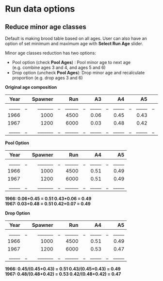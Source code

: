 # Run data options 

## Reduce minor age classes

Default is making brood table based on all ages.  User can also have an option of set minimum and maximum age with  **Select Run Age** slider.

Minor age classes reduction has two options: 

* Pool option (check **Pool Ages**) : Pool  minor age to next age (e.g. combine ages 3 and 4, and ages 5 and 6)  
* Drop option (uncheck **Pool Ages**): Drop minor age and recalculate proportion (e.g. drop ages 3 and 6)  

**Original age composition**  

| Year | |  Spawner| | Run    | | A3  | |  A4 | | A5  | | A6  | 
|-------:|---:|-------:|---:|-------:|---:|-------:|---:|-------:|---:|-------:|---:|-------:|
|_____|_|_______|_|______|_|_____|_|_____|_|_____|_|_____|
|1966  | |1000   | |4500  | | 0.06 | | 0.45 | | 0.43 | |  0.06  |
|1967  | |1200   | |6000  | | 0.03 | | 0.48 | | 0.42 | |  0.07  |
|_____|_|_______|_|______|_|_____|_|_____|_|_____|_|_____|

  
  
**Pool Option** 

| Year | |  Spawner| | Run    | | A4  | |  A5 |  
|-------:|---:|-------:|---:|-------:|---:|-------:|---:|-------:|
|_____|_|_______|_|______|_|_____|_|_____|
|1966  | |1000   | |4500  | | 0.51 | | 0.49 | 
|1967  | |1200   | |6000  | | 0.51 | | 0.49 | 
|_____|_|_______|_|______|_|_____|_|_____|
**1966:  0.06+0.45 = 0.51   0.43+0.06 = 0.49**  
**1967:  0.03+0.48 = 0.51   0.42+0.07 = 0.49**  


**Drop Option**   

| Year | |  Spawner| | Run    | | A4  | |  A5 |  
|-------:|---:|-------:|---:|-------:|---:|-------:|---:|-------:|
|_____|_|_______|_|______|_|_____|_|_____|
|1966  | |1000   | |4500  | | 0.51 | | 0.49 | 
|1967  | |1200   | |6000  | | 0.53 | | 0.47 | 
|_____|_|_______|_|______|_|_____|_|_____|
**1966:  0.45/(0.45+0.43) = 0.51   0.43/(0.45+0.43) = 0.49**  
**1967:  0.48/(0.48+0.42) = 0.53   0.42/(0.48+0.42) = 0.47**  
